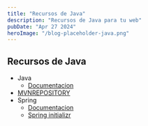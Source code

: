 ```yaml
---
title: "Recursos de Java"
description: "Recursos de Java para tu web"
pubDate: "Apr 27 2024"
heroImage: "/blog-placeholder-java.png"
---
```


## Recursos de Java

-   Java
    -   [Documentacion](https://docs.oracle.com/en/java/javase/22/docs/api/allclasses-index.html)
-   [MVNREPOSITORY](https://mvnrepository.com/)
-   Spring
    -   [Documentacion](https://docs.spring.io/spring-framework/reference/index.html)
    -   [Spring initializr](https://start.spring.io/)
